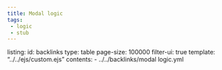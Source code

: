 ```yaml
---
title: Modal logic
tags:
 - logic
 - stub
---
```

listing:
  id: backlinks
  type: table
  page-size: 100000
  filter-ui: true
  template: "../../ejs/custom.ejs"
  contents:
    - ../../backlinks/modal logic.yml
